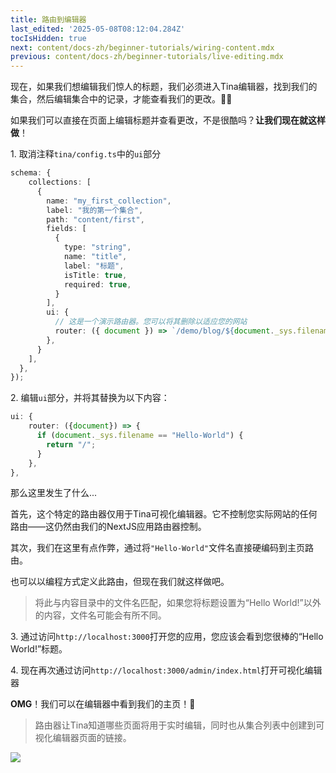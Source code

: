 ```yaml
---
title: 路由到编辑器
last_edited: '2025-05-08T08:12:04.284Z'
tocIsHidden: true
next: content/docs-zh/beginner-tutorials/wiring-content.mdx
previous: content/docs-zh/beginner-tutorials/live-editing.mdx
---
```


现在，如果我们想编辑我们惊人的标题，我们必须进入Tina编辑器，找到我们的集合，然后编辑集合中的记录，才能查看我们的更改。😮‍💨

如果我们可以直接在页面上编辑标题并查看更改，不是很酷吗？**让我们现在就这样做**！

1\. 取消注释`tina/config.ts`中的`ui`部分

```typescript
schema: {
    collections: [
      {
        name: "my_first_collection",
        label: "我的第一个集合",
        path: "content/first",
        fields: [
          {
            type: "string",
            name: "title",
            label: "标题",
            isTitle: true,
            required: true,
          }
        ],
        ui: {
          // 这是一个演示路由器。您可以将其删除以适应您的网站
          router: ({ document }) => `/demo/blog/${document._sys.filename}`,
        },
      }
    ],
  },
});
```

2\. 编辑`ui`部分，并将其替换为以下内容：

```typescript
ui: {
    router: ({document}) => {
      if (document._sys.filename == "Hello-World") {
        return "/";
      }
    },
},
```

那么这里发生了什么...

首先，这个特定的路由器仅用于Tina可视化编辑器。它不控制您实际网站的任何路由——这仍然由我们的NextJS应用路由器控制。

其次，我们在这里有点作弊，通过将`"Hello-World"`文件名直接硬编码到主页路由。

也可以以编程方式定义此路由，但现在我们就这样做吧。

> 将此与内容目录中的文件名匹配，如果您将标题设置为“Hello World!”以外的内容，文件名可能会有所不同。

3\. 通过访问`http://localhost:3000`打开您的应用，您应该会看到您很棒的“Hello World!”标题。

4\. 现在再次通过访问`http://localhost:3000/admin/index.html`打开可视化编辑器

**OMG**！我们可以在编辑器中看到我们的主页！🎉

> 路由器让Tina知道哪些页面将用于实时编辑，同时也从集合列表中创建到可视化编辑器页面的链接。

![](</gif/Untitled video - Made with Clipchamp (9).gif>)